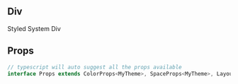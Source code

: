 
<Meta title="Div" component={Div} />

## Div

<Preview>
  <Story name="Default">
    <Div bg="primary" color="primary_invert" p="LG" width={{ _: 1, sm: 1, md: 1 / 2,lg: 1 / 3, xl: 1 / 4 }}>Styled System Div</Div>
  </Story>
</Preview>

## Props
```ts
// typescript will auto suggest all the props available
interface Props extends ColorProps<MyTheme>, SpaceProps<MyTheme>, LayoutProps<MyTheme>{}
```
<Props of={Div} />
